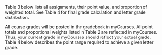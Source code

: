 \subsubsection{Individual and Team Performance}
Table 3 below lists all assignments, their point value, and proportion of weighted total. See Table 4 for final grade calculation and letter grade distribution.

\begin{table}[H]
\centering
\caption{Individual Assignments and Point Values}
\vspace{3mm}
\label{points}
\begin{tabular}{lllrlrr}
\hline
\bf{Assignment} & \bf{\em{n}} &  & \bf{Points} &  & \bf{Total} & \bf{Prop.} \\
\hline
Journal Article Reviews & 2 & $\times$ & 50 & = & 100 & .25\\
Special Topics Team Presentations & 1 & $\times$ & 100 & = & 100 & .25\\
Chapter 1 in a Nutshell & 1 & $\times$ & 100 & = & 100 & .50 \\
\multicolumn{4}{r}{\bf{Individual Performance Total}} & {\bf{=}} & {\bf{300}} & {\bf{1.00}} \\
\hline
\end{tabular}
\label{points}
\end{table}

\subsubsection{Final Grade Calculation}
All course grades will be posted in the gradebook in myCourses. All point totals and proportional weights listed in Table 2 are reflected in myCourses. Thus, your current grade in myCourses should reflect your actual grade. Table 4 below describes the point range required to achieve a given letter grade.

\begin{table}[H]
\begin{center}
\caption{Final Grade Point Range Requirements}
\label{finalgrades}
\vspace{3mm}
\begin{tabular}{cccc}
\hline
\bf{Grade} & \bf{Point Range} & \bf{Percentage} & \bf{Grade Points}\\
\hline
A & 270.00 -- 300.00 & 90 -- 100 & 4.0\\ 
B & 240.00 -- 267.00 & 80 -- 89  & 3.0\\ 
C & 210.00 -- 237.00 & 70 -- 79  & 2.0\\ 
D & 180.00 -- 207.00 & 60 -- 69  & 1.0\\ 
F & 000.00 -- 177.00 & 00 -- 59  & 0.0\\
\hline
\end{tabular}
\end{center}
\end{table}